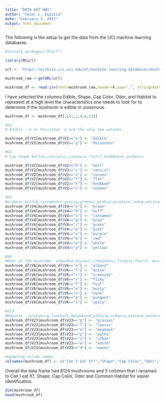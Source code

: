 ```yaml
---
title: "DATA 607 HW1"
author: "Cesar L. Espitia"
date: "February 3, 2017"
output: html_document
---
```


The following is the setup to get the data from the UCI machine learning databases.

```r
#install.packages("RCurl")

library(RCurl)

url <- "https://archive.ics.uci.edu/ml/machine-learning-databases/mushroom/agaricus-lepiota.data"

mushroom_raw <-getURL(url)

mushroom_df <- read.csv(text=mushroom_raw,header=F,sep=",", stringsAsFactors = FALSE)

```

I have selected the columns Edible, Shape, Cap Color, Odor, and Habitat to represent at a high level the characteristics one needs to look for to determine if the mushoom is edible or poisonous.

```r
mushroom_df <- mushroom_df[,c(1,2,4,6,23)]

#V1.
# Edible - e or Poisinous -p are the only two options

mushroom_df$V1[mushroom_df$V1=="e"] <- "Edible"
mushroom_df$V1[mushroom_df$V1=="p"] <- "Poisonous"

#V2.
# Cap Shape bell=b,conical=c,convex=x,flat=f,knobbed=k,sunken=s

mushroom_df$V2[mushroom_df$V2=="b"] <- "bell"
mushroom_df$V2[mushroom_df$V2=="c"] <- "conical"
mushroom_df$V2[mushroom_df$V2=="x"] <- "convex"
mushroom_df$V2[mushroom_df$V2=="f"] <- "flat"
mushroom_df$V2[mushroom_df$V2=="k"] <- "knobbed"
mushroom_df$V2[mushroom_df$V2=="s"] <- "sunken"

#V4
#brown=n,buff=b,cinnamon=c,gray=g,green=r,pink=p,purple=u,red=e,white=w,yellow=y
mushroom_df$V4[mushroom_df$V4=="n"] <- "brown"
mushroom_df$V4[mushroom_df$V4=="b"] <- "buff"
mushroom_df$V4[mushroom_df$V4=="c"] <- "cinnamon"
mushroom_df$V4[mushroom_df$V4=="g"] <- "gray"
mushroom_df$V4[mushroom_df$V4=="r"] <- "green"
mushroom_df$V4[mushroom_df$V4=="p"] <- "pink"
mushroom_df$V4[mushroom_df$V4=="u"] <- "purple"
mushroom_df$V4[mushroom_df$V4=="e"] <- "red"
mushroom_df$V4[mushroom_df$V4=="w"] <- "white"
mushroom_df$V4[mushroom_df$V4=="y"] <- "yellow"

#V6
#Odor of the mushroom  almond=a,anise=l,creosote=c,fishy=y,foul=f, musty=m,none=n,pungent=p,spicy=s
mushroom_df$V6[mushroom_df$V6=="a"] <- "almond"
mushroom_df$V6[mushroom_df$V6=="l"] <- "anise"
mushroom_df$V6[mushroom_df$V6=="c"] <- "creosote"
mushroom_df$V6[mushroom_df$V6=="y"] <- "fishy"
mushroom_df$V6[mushroom_df$V6=="f"] <- "foul"
mushroom_df$V6[mushroom_df$V6=="m"] <- "musty"
mushroom_df$V6[mushroom_df$V6=="n"] <- "none"
mushroom_df$V6[mushroom_df$V6=="p"] <- "pungent"
mushroom_df$V6[mushroom_df$V6=="s"] <- "spicy"

#V23
#Habitat - grasses=g,leaves=l,meadows=m,paths=p,urban=u,waste=w,woods=d
mushroom_df$V23[mushroom_df$V23=="g"] <- "grasses"
mushroom_df$V23[mushroom_df$V23=="l"] <- "leaves"
mushroom_df$V23[mushroom_df$V23=="m"] <- "meadows"
mushroom_df$V23[mushroom_df$V23=="p"] <- "paths"
mushroom_df$V23[mushroom_df$V23=="u"] <- "urban"
mushroom_df$V23[mushroom_df$V23=="w"] <- "waste"
mushroom_df$V23[mushroom_df$V23=="d"] <- "woods"

#updating column names
colnames(mushroom_df) <- c("Can I Eat It?","Shape","Cap Color","Odor","Common Habitat")
```

Overall the data frame had 8124 mushrooms and 5 columsn that I renamed to Can I eat It?, Shape, Cap Color, Odor and Common Habitat for easier identification.  

```r
dim(mushroom_df)
head(mushroom_df)
```